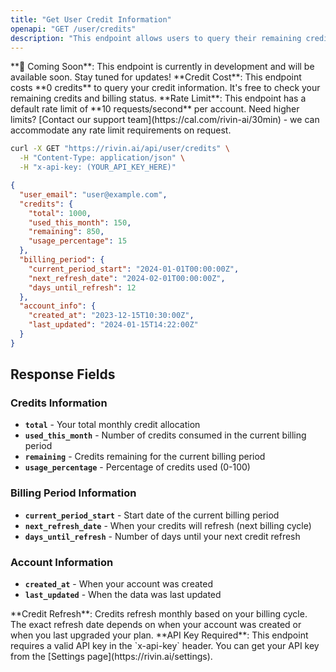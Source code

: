 ```yaml
---
title: "Get User Credit Information"
openapi: "GET /user/credits"
description: "This endpoint allows users to query their remaining credits and billing period information. It requires a valid API key and returns comprehensive credit usage information."
---
```


<Warning>
  **🚧 Coming Soon**: This endpoint is currently in development and will be available soon. Stay tuned for updates!
</Warning>

<Note>
  **Credit Cost**: This endpoint costs **0 credits** to query your credit information. It's free to check your remaining credits and billing status.
</Note>

<Note>
  **Rate Limit**: This endpoint has a default rate limit of **10 requests/second** per account. Need higher limits? [Contact our support team](https://cal.com/rivin-ai/30min) - we can accommodate any rate limit requirements on request.
</Note>

<RequestExample>

```bash Example request
curl -X GET "https://rivin.ai/api/user/credits" \
  -H "Content-Type: application/json" \
  -H "x-api-key: (YOUR_API_KEY_HERE)"
```

</RequestExample>

<ResponseExample>

```json API Response
{
  "user_email": "user@example.com",
  "credits": {
    "total": 1000,
    "used_this_month": 150,
    "remaining": 850,
    "usage_percentage": 15
  },
  "billing_period": {
    "current_period_start": "2024-01-01T00:00:00Z",
    "next_refresh_date": "2024-02-01T00:00:00Z",
    "days_until_refresh": 12
  },
  "account_info": {
    "created_at": "2023-12-15T10:30:00Z",
    "last_updated": "2024-01-15T14:22:00Z"
  }
}
```

</ResponseExample>

## Response Fields

### Credits Information
- **`total`** - Your total monthly credit allocation
- **`used_this_month`** - Number of credits consumed in the current billing period
- **`remaining`** - Credits remaining for the current billing period
- **`usage_percentage`** - Percentage of credits used (0-100)

### Billing Period Information
- **`current_period_start`** - Start date of the current billing period
- **`next_refresh_date`** - When your credits will refresh (next billing cycle)
- **`days_until_refresh`** - Number of days until your next credit refresh

### Account Information
- **`created_at`** - When your account was created
- **`last_updated`** - When the data was last updated

<Note>
  **Credit Refresh**: Credits refresh monthly based on your billing cycle. The exact refresh date depends on when your account was created or when you last upgraded your plan.
</Note>

<Warning>
  **API Key Required**: This endpoint requires a valid API key in the `x-api-key` header. You can get your API key from the [Settings page](https://rivin.ai/settings).
</Warning>
